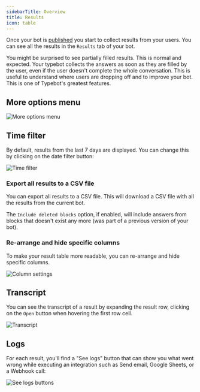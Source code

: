 ```yaml
---
sidebarTitle: Overview
title: Results
icon: table
---
```


Once your bot is [published](/editor/publish) you start to collect results from your users. You can see all the results in the `Results` tab of your bot.

<Note>
  You might be surprised to see partially filled results. This is normal and
  expected. Your typebot collects the answers as soon as they are filled by the
  user, even if the user doesn't complete the whole conversation. This is useful
  to understand where users are dropping off and to improve your bot. This is
  one of Typebot's greatest features.
</Note>

## More options menu

<Frame>
  <img src="/images/results/more-options.png" alt="More options menu" />
</Frame>

## Time filter

By default, results from the last 7 days are displayed. You can change this by clicking on the date filter button:

<Frame>
  <img src="/images/results/time-filter.jpg" alt="Time filter" />
</Frame>

### Export all results to a CSV file

You can export all results to a CSV file. This will download a CSV file with all the results from the current bot.

The `Include deleted blocks` option, if enabled, will include answers from blocks that doesn't exist any more (was part of a previous version of your bot).

### Re-arrange and hide specific columns

To make your result table more readable, you can re-arrange and hide specific columns.

<Frame style={{ maxWidth: "300px" }}>
  <img src="/images/results/columns-settings.png" alt="Column settings" />
</Frame>

## Transcript

You can see the transcript of a result by expanding the result row, clicking on the `Open` button when hovering the first row cell.

<Frame>
  <img src="/images/results/transcript.avif" alt="Transcript" />
</Frame>

## Logs

For each result, you'll find a "See logs" button that can show you what went wrong while executing an integration such as Send email, Google Sheets, or a Webhook call:

<Frame>
  <img src="/images/results/logs-button.png" alt="See logs buttons" />
</Frame>
